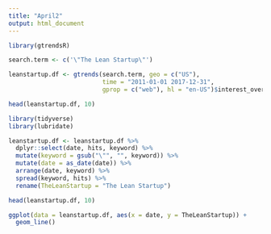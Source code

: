 ```yaml
---
title: "April2"
output: html_document
---
```

```r
library(gtrendsR)

search.term <- c('\"The Lean Startup\"')

leanstartup.df <- gtrends(search.term, geo = c("US"),
                          time = "2011-01-01 2017-12-31",
                          gprop = c("web"), hl = "en-US")$interest_over_time

head(leanstartup.df, 10)
```
```r
library(tidyverse)
library(lubridate)

leanstartup.df <- leanstartup.df %>%
  dplyr::select(date, hits, keyword) %>%
  mutate(keyword = gsub("\"", "", keyword)) %>% 
  mutate(date = as_date(date)) %>%
  arrange(date, keyword) %>%
  spread(keyword, hits) %>%
  rename(TheLeanStartup = "The Lean Startup")
```

```r
head(leanstartup.df, 10)
```
```r
ggplot(data = leanstartup.df, aes(x = date, y = TheLeanStartup)) + 
  geom_line()
```

